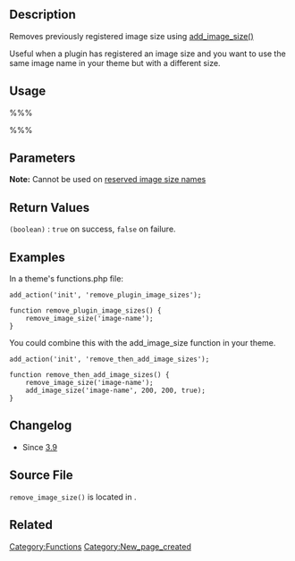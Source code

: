 ==Description==
Removes previously registered image size using [[Function_Reference/add_image_size|add_image_size()]]

Useful when a plugin has registered an image size and you want to use the same image name in your theme but with a different size.

==Usage==
%%%<?php remove_image_size($name); ?>%%%

==Parameters==
{{Parameter|$name|string|The registered image size name.}}

'''Note:''' Cannot be used on [[Function_Reference/add_image_size#Reserved_Image_Size_Names|reserved image size names]]

==Return Values==
; <tt>(boolean)</tt> : <tt>true</tt> on success, <tt>false</tt> on failure.

==Examples==
In a theme's functions.php file:

<pre>
add_action('init', 'remove_plugin_image_sizes');

function remove_plugin_image_sizes() {
	remove_image_size('image-name');
}
</pre>

You could combine this with the add_image_size function in your theme.

<pre>
add_action('init', 'remove_then_add_image_sizes');

function remove_then_add_image_sizes() {
	remove_image_size('image-name');
	add_image_size('image-name', 200, 200, true);
}

</pre>

==Changelog==
* Since [[Version 3.9|3.9]]

== Source File ==

<tt>remove_image_size()</tt> is located in {{Trac|wp-includes/media.php}}.

== Related ==

{{Post Thumbnail Tags}}

{{Tag Footer}}

[[Category:Functions]]

[[Category:New_page_created]]